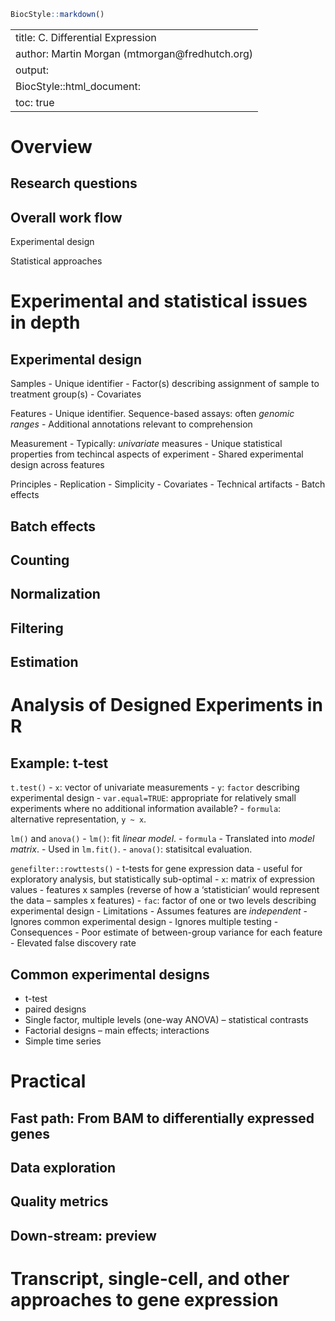 <!--
%% \VignetteTitle{C. Differential Expression}
%% \VignetteEngine{knitr::rmarkdown}
-->

```r
BiocStyle::markdown()
```

---
title: C. Differential Expression
author: Martin Morgan (mtmorgan@fredhutch.org)
output:
  BiocStyle::html_document:
    toc: true
---

# Overview

## Research questions

## Overall work flow

Experimental design

Statistical approaches

# Experimental and statistical issues in depth

## Experimental design

Samples
- Unique identifier
- Factor(s) describing assignment of sample to treatment group(s)
- Covariates

Features
- Unique identifier. Sequence-based assays: often _genomic ranges_
- Additional annotations relevant to comprehension

Measurement
- Typically: _univariate_ measures
- Unique statistical properties from techincal aspects of experiment
- Shared experimental design across features

Principles
- Replication
- Simplicity
- Covariates
- Technical artifacts
- Batch effects

## Batch effects

## Counting

## Normalization

## Filtering

## Estimation

# Analysis of Designed Experiments in R

## Example: t-test

`t.test()`
- `x`: vector of univariate measurements
- `y`: `factor` describing experimental design
- `var.equal=TRUE`: appropriate for relatively small experiments where
  no additional information available?
- `formula`: alternative representation, `y ~ x`.

`lm()` and `anova()`
- `lm()`: fit _linear model_.
- `formula`
  - Translated into _model matrix_.
  - Used in `lm.fit()`.
- `anova()`: statisitcal evaluation.

`genefilter::rowttests()`
- t-tests for gene expression data
- useful for exploratory analysis, but statistically sub-optimal
- `x`: matrix of expression values
  - features x samples (reverse of how a 'statistician' would
    represent the data -- samples x features)
- `fac`: factor of one or two levels describing experimental design
- Limitations
  - Assumes features are _independent_
  - Ignores common experimental design
  - Ignores multiple testing
- Consequences
  - Poor estimate of between-group variance for each feature
  - Elevated false discovery rate

## Common experimental designs

- t-test
- paired designs
- Single factor, multiple levels (one-way ANOVA) -- statistical
  contrasts
- Factorial designs -- main effects; interactions
- Simple time series

# Practical 

## Fast path: From BAM to differentially expressed genes

## Data exploration

## Quality metrics

## Down-stream: preview

# Transcript, single-cell, and other approaches to gene expression
